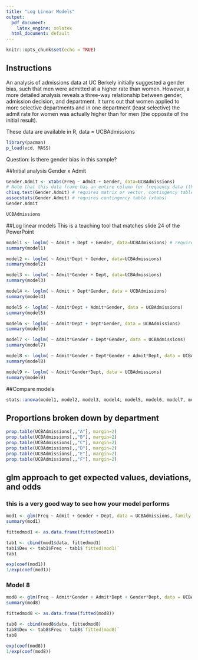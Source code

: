 ---
title: "Log Linear Models"
output:
  pdf_document: 
    latex_engine: xelatex
  html_document: default
---

```{r setup, include=FALSE}
knitr::opts_chunk$set(echo = TRUE)
```
Instructions
----------
An analysis of admissions data at UC Berkely initially suggested a gender bias, such that men were admitted at a higher rate than women. However, a more detailed analysis reveals a three-way relationship between gender, admission decision, and department. It turns out that women applied to more selective departments and in one department (least selective) the admit rate for women was actually higher than for men (the opposite of the initial result).

These data are available in R, data = UCBAdmissions

```{r}
library(pacman)
p_load(vcd, MASS)
```

Question: is there gender bias in this sample?

##Initial analysis
Gender x Admit
```{r}
Gender.Admit <- xtabs(Freq ~ Admit + Gender, data=UCBAdmissions) 
# Note that this data frame has an entire column for frequency data (this data frame is not setup for one observation per row) so a table needs to be formatted with Freq as dependent variable by Admit and Gender as table elements.
chisq.test(Gender.Admit) # requires matrix or vector, contingency table (xtabs) matches
assocstats(Gender.Admit) # requires contingency table (xtabs)
Gender.Admit

UCBAdmissions
```
##Log linear models
This is a teaching tool that matches slide 24 of the PowerPoint
```{r}

model1 <- loglm( ~ Admit + Dept + Gender, data=UCBAdmissions) # requires table (this dataset is of this type)
summary(model1)
```

```{r}
model2 <- loglm( ~ Admit*Dept + Gender, data=UCBAdmissions)
summary(model2)

model3 <- loglm( ~ Admit*Gender + Dept, data=UCBAdmissions)
summary(model3)

model4 <- loglm( ~ Admit + Dept*Gender, data = UCBAdmissions)
summary(model4)

model5 <- loglm( ~ Admit*Dept + Admit*Gender, data = UCBAdmissions)
summary(model5)

model6 <- loglm( ~ Admit*Dept + Dept*Gender, data = UCBAdmissions)
summary(model6)

model7 <- loglm( ~ Admit*Gender + Dept*Gender, data = UCBAdmissions)
summary(model7)
```

```{r}
model8 <- loglm( ~ Admit*Gender + Dept*Gender + Admit*Dept, data = UCBAdmissions)
summary(model8)
```

```{r}
model9 <- loglm( ~ Admit*Gender*Dept, data = UCBAdmissions)
summary(model9)
```

##Compare models
```{r}
stats::anova(model1, model2, model3, model4, model5, model6, model7, model8, model9)

```

## Proportions broken down by department 
```{r}
prop.table(UCBAdmissions[,,"A"], margin=2)
prop.table(UCBAdmissions[,,"B"], margin=2)
prop.table(UCBAdmissions[,,"C"], margin=2)
prop.table(UCBAdmissions[,,"D"], margin=2)
prop.table(UCBAdmissions[,,"E"], margin=2)
prop.table(UCBAdmissions[,,"F"], margin=2)

```

## glm approach to get expected values, deviations, and odds 
### this is a very good way to see how your model performs 
```{r}

mod1 <- glm(Freq ~ Admit + Gender + Dept, data = UCBAdmissions, family = poisson)
summary(mod1)

fittedmod1 <- as.data.frame(fitted(mod1))

tab1 <- cbind(mod1$data, fittedmod1)
tab1$Dev <- tab1$Freq - tab1$`fitted(mod1)`
tab1

exp(coef(mod1))
1/exp(coef(mod1))
```

### Model 8
```{r}
mod8 <- glm(Freq ~ Admit*Gender + Admit*Dept + Gender*Dept, data = UCBAdmissions, family = poisson)
summary(mod8)

fittedmod8 <- as.data.frame(fitted(mod8))

tab8 <- cbind(mod8$data, fittedmod8)
tab8$Dev <- tab8$Freq - tab8$`fitted(mod8)`
tab8

exp(coef(mod8))
1/exp(coef(mod8))
```